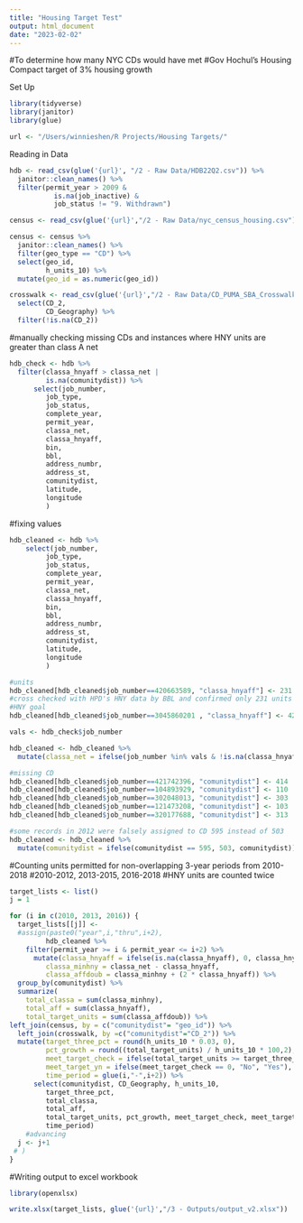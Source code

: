 ```yaml
---
title: "Housing Target Test"
output: html_document
date: "2023-02-02"
---
```


#To determine how many NYC CDs would have met
#Gov Hochul's Housing Compact target of 3% housing growth

Set Up
```r
library(tidyverse)
library(janitor)
library(glue)

url <- "/Users/winnieshen/R Projects/Housing Targets/"
```

Reading in Data
```r
hdb <- read_csv(glue('{url}', "/2 - Raw Data/HDB22Q2.csv")) %>% 
  janitor::clean_names() %>% 
  filter(permit_year > 2009 &
           is.na(job_inactive) &
           job_status != "9. Withdrawn")

census <- read_csv(glue('{url}',"/2 - Raw Data/nyc_census_housing.csv"))

census <- census %>% 
  janitor::clean_names() %>% 
  filter(geo_type == "CD") %>% 
  select(geo_id, 
         h_units_10) %>% 
  mutate(geo_id = as.numeric(geo_id))

crosswalk <- read_csv(glue('{url}',"/2 - Raw Data/CD_PUMA_SBA_Crosswalk (1).csv")) %>% 
  select(CD_2,
         CD_Geography) %>% 
  filter(!is.na(CD_2))
```

#manually checking missing CDs and instances where HNY units are greater than class A net
```r
hdb_check <- hdb %>% 
  filter(classa_hnyaff > classa_net |
         is.na(comunitydist)) %>% 
      select(job_number, 
         job_type,
         job_status,
         complete_year,
         permit_year,
         classa_net,
         classa_hnyaff,
         bin,
         bbl,
         address_numbr,
         address_st,
         comunitydist,
         latitude,
         longitude
         ) 
```


#fixing values
```r
hdb_cleaned <- hdb %>% 
    select(job_number, 
         job_type,
         job_status,
         complete_year,
         permit_year,
         classa_net,
         classa_hnyaff,
         bin,
         bbl,
         address_numbr,
         address_st,
         comunitydist,
         latitude,
         longitude
         ) 

#units 
hdb_cleaned[hdb_cleaned$job_number==420663589, "classa_hnyaff"] <- 231 ##this job had 919 HNY units even though only 231 units constructed
#cross checked with HPD's HNY data by BBL and confirmed only 231 units were counted towards
#HNY goal 
hdb_cleaned[hdb_cleaned$job_number==3045860201 , "classa_hnyaff"] <- 422

vals <- hdb_check$job_number

hdb_cleaned <- hdb_cleaned %>% 
  mutate(classa_net = ifelse(job_number %in% vals & !is.na(classa_hnyaff), classa_hnyaff, classa_net))

#missing CD 
hdb_cleaned[hdb_cleaned$job_number==421742396, "comunitydist"] <- 414
hdb_cleaned[hdb_cleaned$job_number==104893929, "comunitydist"] <- 110
hdb_cleaned[hdb_cleaned$job_number==302048013, "comunitydist"] <- 303
hdb_cleaned[hdb_cleaned$job_number==121473208, "comunitydist"] <- 103
hdb_cleaned[hdb_cleaned$job_number==320177688, "comunitydist"] <- 313

#some records in 2012 were falsely assigned to CD 595 instead of 503
hdb_cleaned <- hdb_cleaned %>% 
  mutate(comunitydist = ifelse(comunitydist == 595, 503, comunitydist))

```

#Counting units permitted for non-overlapping 3-year periods from 2010-2018
#2010-2012, 2013-2015, 2016-2018
#HNY units are counted twice
```r
target_lists <- list() 
j = 1

for (i in c(2010, 2013, 2016)) {
  target_lists[[j]] <- 
  #assign(paste0("year",i,"thru",i+2), 
         hdb_cleaned %>% 
    filter(permit_year >= i & permit_year <= i+2) %>% 
      mutate(classa_hnyaff = ifelse(is.na(classa_hnyaff), 0, classa_hnyaff),
         classa_minhny = classa_net - classa_hnyaff,
         classa_affdoub = classa_minhny + (2 * classa_hnyaff)) %>% 
  group_by(comunitydist) %>% 
  summarize(
    total_classa = sum(classa_minhny),
    total_aff = sum(classa_hnyaff),
    total_target_units = sum(classa_affdoub)) %>% 
left_join(census, by = c("comunitydist"= "geo_id")) %>% 
  left_join(crosswalk, by =c("comunitydist"="CD_2")) %>% 
  mutate(target_three_pct = round(h_units_10 * 0.03, 0),
         pct_growth = round((total_target_units) / h_units_10 * 100,2),
         meet_target_check = ifelse(total_target_units >= target_three_pct, 1, 0),
         meet_target_yn = ifelse(meet_target_check == 0, "No", "Yes"),
         time_period = glue(i,"-",i+2)) %>% 
      select(comunitydist, CD_Geography, h_units_10, 
         target_three_pct, 
         total_classa,
         total_aff,
         total_target_units, pct_growth, meet_target_check, meet_target_yn,
         time_period) 
    #advancing
  j <- j+1
 # )
}

```

#Writing output to excel workbook 
```r
library(openxlsx)

write.xlsx(target_lists, glue('{url}',"/3 - Outputs/output_v2.xlsx"))
```
